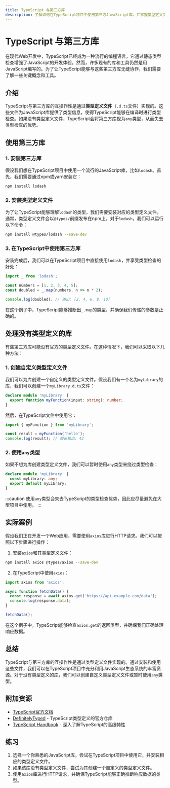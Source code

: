 ```yaml
---
title: TypeScript 与第三方库
description: 了解如何在TypeScript项目中使用第三方JavaScript库，并掌握类型定义文件的配置与使用。
---
```


# TypeScript 与第三方库

在现代Web开发中，TypeScript已经成为一种流行的编程语言，它通过静态类型检查增强了JavaScript的开发体验。然而，许多现有的库和工具仍然是用JavaScript编写的。为了让TypeScript能够与这些第三方库无缝协作，我们需要了解一些关键概念和工具。

## 介绍

TypeScript与第三方库的互操作性是通过**类型定义文件**（`.d.ts`文件）实现的。这些文件为JavaScript库提供了类型信息，使得TypeScript能够在编译时进行类型检查。如果没有类型定义文件，TypeScript会将第三方库视为`any`类型，从而失去类型检查的优势。

## 使用第三方库

### 1. 安装第三方库

假设我们想在TypeScript项目中使用一个流行的JavaScript库，比如`lodash`。首先，我们需要通过npm或yarn安装它：

```bash
npm install lodash
```

### 2. 安装类型定义文件

为了让TypeScript能够理解`lodash`的类型，我们需要安装对应的类型定义文件。通常，类型定义文件会以`@types/`前缀发布在npm上。对于`lodash`，我们可以运行以下命令：

```bash
npm install @types/lodash --save-dev
```

### 3. 在TypeScript中使用第三方库

安装完成后，我们可以在TypeScript项目中直接使用`lodash`，并享受类型检查的好处：

```typescript
import _ from 'lodash';

const numbers = [1, 2, 3, 4, 5];
const doubled = _.map(numbers, n => n * 2);

console.log(doubled); // 输出: [2, 4, 6, 8, 10]
```

在这个例子中，TypeScript能够推断出`_.map`的类型，并确保我们传递的参数是正确的。

## 处理没有类型定义的库

有些第三方库可能没有官方的类型定义文件。在这种情况下，我们可以采取以下几种方法：

### 1. 创建自定义类型定义文件

我们可以为库创建一个自定义的类型定义文件。假设我们有一个名为`myLibrary`的库，我们可以创建一个`myLibrary.d.ts`文件：

```typescript
declare module 'myLibrary' {
  export function myFunction(input: string): number;
}
```

然后，在TypeScript文件中使用它：

```typescript
import { myFunction } from 'myLibrary';

const result = myFunction('hello');
console.log(result); // 假设输出: 42
```

### 2. 使用`any`类型

如果不想为库创建类型定义文件，我们可以暂时使用`any`类型来绕过类型检查：

```typescript
declare module 'myLibrary' {
  const myLibrary: any;
  export default myLibrary;
}
```

:::caution
使用`any`类型会失去TypeScript的类型检查优势，因此应尽量避免在大型项目中使用。
:::

## 实际案例

假设我们正在开发一个Web应用，需要使用`axios`库进行HTTP请求。我们可以按照以下步骤进行操作：

1. 安装`axios`和其类型定义文件：

```bash
npm install axios @types/axios --save-dev
```

2. 在TypeScript中使用`axios`：

```typescript
import axios from 'axios';

async function fetchData() {
  const response = await axios.get('https://api.example.com/data');
  console.log(response.data);
}

fetchData();
```

在这个例子中，TypeScript能够检查`axios.get`的返回类型，并确保我们正确处理响应数据。

## 总结

TypeScript与第三方库的互操作性是通过类型定义文件实现的。通过安装和使用这些文件，我们可以在TypeScript项目中充分利用JavaScript生态系统的丰富资源。对于没有类型定义的库，我们可以创建自定义类型定义文件或暂时使用`any`类型。

## 附加资源

- [TypeScript官方文档](https://www.typescriptlang.org/docs/)
- [DefinitelyTyped](https://github.com/DefinitelyTyped/DefinitelyTyped) - TypeScript类型定义的官方仓库
- [TypeScript Handbook](https://www.typescriptlang.org/docs/handbook/intro.html) - 深入了解TypeScript的高级特性

## 练习

1. 选择一个你熟悉的JavaScript库，尝试在TypeScript项目中使用它，并安装相应的类型定义文件。
2. 如果该库没有类型定义文件，尝试为其创建一个自定义的类型定义文件。
3. 使用`axios`库进行HTTP请求，并确保TypeScript能够正确推断响应数据的类型。
